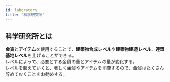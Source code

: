 ```yaml
---
id: laboratory
title: "科学研究所"
---
```


## 科学研究所とは
**金貨**と**アイテム**を使用することで、**建築物合成レベル**や**建築物建造レベル**、**連盟基地レベル**を上げることができる。  
レベルによって、必要とする金貨の量とアイテムの量が変化する。  
レベルを超えていくと、著しく金貨やアイテムを消費するので、金貨はたくさん貯めておくことをお勧めする。
